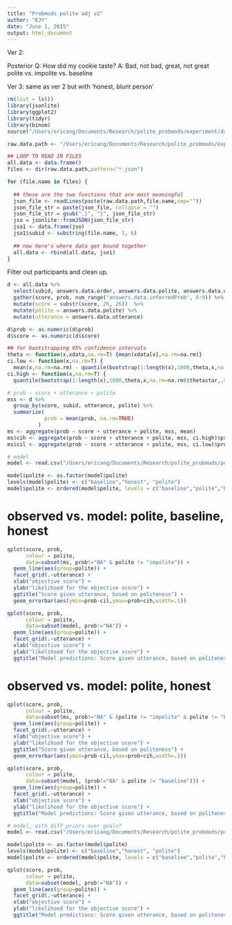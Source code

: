 ```yaml
---
title: "Probmods polite adj v2"
author: "EJY"
date: "June 1, 2015"
output: html_document
---
```


Ver 2: 

Posterior
Q: How did my cookie taste? A: Bad, not bad, great, not great
polite vs. impolite vs. baseline

Ver 3:
same as ver 2 but with 'honest, blunt person'

```r
rm(list = ls())
library(jsonlite)
library(ggplot2)
library(tidyr)
library(binom)
source("/Users/ericang/Documents/Research/polite_probmods/experiment/data_analysis/helper/useful.R")

raw.data.path <- "/Users/ericang/Documents/Research/polite_probmods/experiment/versions/v2and3/production-results/"

## LOOP TO READ IN FILES
all.data <- data.frame()
files <- dir(raw.data.path,pattern="*.json")

for (file.name in files) {
  
  ## these are the two functions that are most meaningful
  json_file <- readLines(paste(raw.data.path,file.name,sep=""))
  json_file_str = paste(json_file, collapse = "")
  json_file_str = gsub(",}", "}", json_file_str)
  jso = jsonlite::fromJSON(json_file_str)
  jso1 <- data.frame(jso)
  jso1$subid <- substring(file.name, 1, 6)
  
  ## now here's where data get bound together
  all.data <- rbind(all.data, jso1)
}
```

Filter out participants and clean up.

```r
d <- all.data %>%
  select(subid, answers.data.order, answers.data.polite, answers.data.utterance, num_range("answers.data.inferredProb", 0:9)) %>%
  gather(score, prob, num_range("answers.data.inferredProb", 0:9)) %>%
  mutate(score = substr(score, 26, 26))  %>%
  mutate(polite = answers.data.polite) %>%
  mutate(utterance = answers.data.utterance)
```

```r
d$prob <- as.numeric(d$prob)
d$score <- as.numeric(d$score)

## for bootstrapping 95% confidence intervals
theta <- function(x,xdata,na.rm=T) {mean(xdata[x],na.rm=na.rm)}
ci.low <- function(x,na.rm=T) {
  mean(x,na.rm=na.rm) - quantile(bootstrap(1:length(x),1000,theta,x,na.rm=na.rm)$thetastar,.025,na.rm=na.rm)}
ci.high <- function(x,na.rm=T) {
  quantile(bootstrap(1:length(x),1000,theta,x,na.rm=na.rm)$thetastar,.975,na.rm=na.rm) - mean(x,na.rm=na.rm)}

# prob ~ score + utterance + polite
mss <- d %>%
  group_by(score, subid, utterance, polite) %>%
  summarize(
            prob = mean(prob, na.rm=TRUE)
          )
ms <- aggregate(prob ~ score + utterance + polite, mss, mean)
ms$cih <- aggregate(prob ~ score + utterance + polite, mss, ci.high)$prob
ms$cil <- aggregate(prob ~ score + utterance + polite, mss, ci.low)$prob
```

```r
# model
model <- read.csv("/Users/ericang/Documents/Research/polite_probmods/polite_adj/experiment/exp_versions/v2_statePosterior/posterior_model2.csv", stringsAsFactors=FALSE)

model$polite <- as.factor(model$polite)
levels(model$polite) <- c("baseline","honest", "polite")
model$polite <- ordered(model$polite, levels = c("baseline","polite","honest"))
```

# observed vs. model: polite, baseline, honest

```r
qplot(score, prob, 
      colour = polite,
      data=subset(ms, prob!="NA" & polite != "impolite")) + 
  geom_line(aes(group=polite)) +
  facet_grid(.~utterance) +
  xlab("objective score") +
  ylab("likelihood for the objective score") +
  ggtitle("Score given utterance, based on politeness") +
  geom_errorbar(aes(ymin=prob-cil,ymax=prob+cih,width=.1))

qplot(score, prob, 
      colour = polite,
      data=subset(model, prob!="NA")) + 
  geom_line(aes(group=polite)) +
  facet_grid(.~utterance) +
  xlab("objective score") +
  ylab("likelihood for the objective score") +
  ggtitle("Model predictions: Score given utterance, based on politeness")
```

# observed vs. model: polite, honest

```r
qplot(score, prob, 
      colour = polite,
      data=subset(ms, prob!="NA" & (polite != "impolite" & polite != "baseline"))) + 
  geom_line(aes(group=polite)) +
  facet_grid(.~utterance) +
  xlab("objective score") +
  ylab("likelihood for the objective score") +
  ggtitle("Score given utterance, based on politeness") +
  geom_errorbar(aes(ymin=prob-cil,ymax=prob+cih,width=.1))

qplot(score, prob, 
      colour = polite,
      data=subset(model, (prob!="NA" & polite != "baseline"))) + 
  geom_line(aes(group=polite)) +
  facet_grid(.~utterance) +
  xlab("objective score") +
  ylab("likelihood for the objective score") +
  ggtitle("Model predictions: Score given utterance, based on politeness")
```

```r
# model, with diff priors over goals?
model <- read.csv("/Users/ericang/Documents/Research/polite_probmods/polite_adj/experiment/exp_versions/v2_statePosterior/posterior_model3_diffPriorsOverGoals.csv", stringsAsFactors=FALSE)

model$polite <- as.factor(model$polite)
levels(model$polite) <- c("baseline","honest", "polite")
model$polite <- ordered(model$polite, levels = c("baseline","polite","honest"))

qplot(score, prob, 
      colour = polite,
      data=subset(model, prob!="NA")) + 
  geom_line(aes(group=polite)) +
  facet_grid(.~utterance) +
  xlab("objective score") +
  ylab("likelihood for the objective score") +
  ggtitle("Model predictions: Score given utterance, based on politeness")
```
